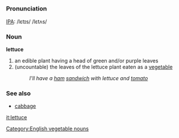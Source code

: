 [[Category:English vegetable nouns]]
=={{en}}==

===Pronunciation===
[[IPA]]: /lɛtɪs/ /lɛtʌs/

===Noun===
'''lettuce'''
# an edible plant having a head of green and/or purple leaves
# (uncountable) the leaves of the lettuce plant eaten as a [[vegetable]]
#: ''I'll have a [[ham]] [[sandwich]] with lettuce and [[tomato]]''

===See also===
* [[cabbage]]

[[it:lettuce]]